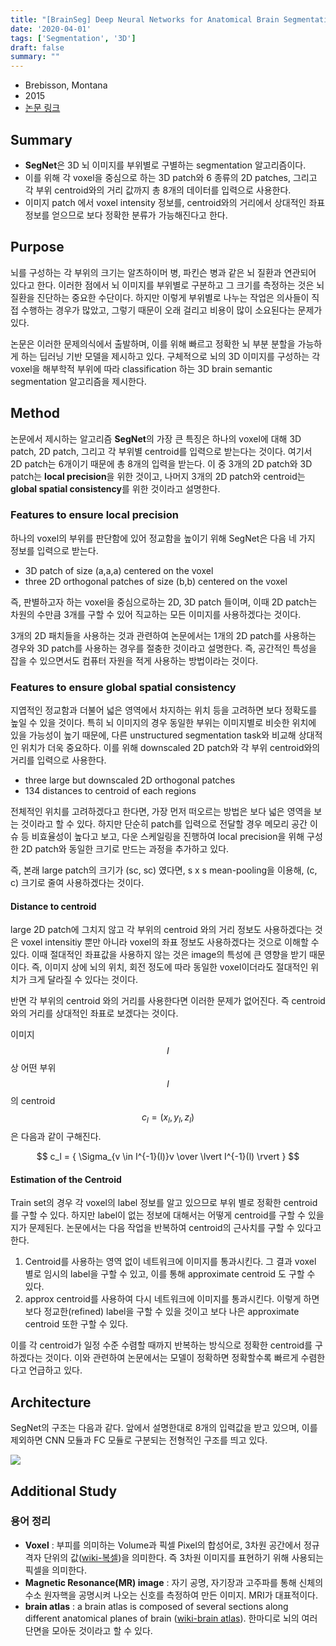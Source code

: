 ```yaml
---
title: "[BrainSeg] Deep Neural Networks for Anatomical Brain Segmentation"
date: '2020-04-01'
tags: ['Segmentation', '3D']
draft: false
summary: ""
---
```


- Brebisson, Montana
- 2015
- [논문 링크](<https://arxiv.org/abs/1502.02445>)

## Summary

- **SegNet**은 3D 뇌 이미지를 부위별로 구별하는 segmentation 알고리즘이다.
- 이를 위해 각 voxel을 중심으로 하는 3D patch와 6 종류의 2D patches, 그리고 각 부위 centroid와의 거리 값까지 총 8개의 데이터를 입력으로 사용한다.
- 이미지 patch 에서 voxel intensity 정보를, centroid와의 거리에서 상대적인 좌표 정보를 얻으므로 보다 정확한 분류가 가능해진다고 한다.

## Purpose

뇌를 구성하는 각 부위의 크기는 알츠하이머 병, 파킨슨 병과 같은 뇌 질환과 연관되어 있다고 한다. 이러한 점에서 뇌 이미지를 부위별로 구분하고 그 크기를 측정하는 것은 뇌 질환을 진단하는 중요한 수단이다. 하지만 이렇게 부위별로 나누는 작업은 의사들이 직접 수행하는 경우가 많았고, 그렇기 때문이 오래 걸리고 비용이 많이 소요된다는 문제가 있다.

논문은 이러한 문제의식에서 출발하며, 이를 위해 빠르고 정확한 뇌 부분 분할을 가능하게 하는 딥러닝 기반 모델을 제시하고 있다. 구체적으로 뇌의 3D 이미지를 구성하는 각 voxel을 해부학적 부위에 따라 classification 하는 3D brain semantic segmentation 알고리즘을 제시한다.

## Method

논문에서 제시하는 알고리즘 **SegNet**의 가장 큰 특징은 하나의 voxel에 대해 3D patch, 2D patch, 그리고 각 부위별 centroid를 입력으로 받는다는 것이다. 여기서 2D patch는 6개이기 때문에 총 8개의 입력을 받는다. 이 중 3개의 2D patch와 3D patch는 **local precision**을 위한 것이고, 나머지 3개의 2D patch와 centroid는 **global spatial consistency**를 위한 것이라고 설명한다.

### Features to ensure local precision

하나의 voxel의 부위를 판단함에 있어 정교함을 높이기 위해 SegNet은 다음 네 가지 정보를 입력으로 받는다.

- 3D patch of size (a,a,a) centered on the voxel
- three 2D orthogonal patches of size (b,b) centered on the voxel

즉, 판별하고자 하는 voxel을 중심으로하는 2D, 3D patch 들이며, 이때 2D patch는 차원의 수만큼 3개를 구할 수 있어 직교하는 모든 이미지를 사용하겠다는 것이다.

3개의 2D 패치들을 사용하는 것과 관련하여 논문에서는 1개의 2D patch를 사용하는 경우와 3D patch를 사용하는 경우를 절충한 것이라고 설명한다. 즉, 공간적인 특성을 잡을 수 있으면서도 컴퓨터 자원을 적게 사용하는 방법이라는 것이다.

### Features to ensure global spatial consistency

지엽적인 정교함과 더불어 넓은 영역에서 차지하는 위치 등을 고려하면 보다 정확도를 높일 수 있을 것이다. 특히 뇌 이미지의 경우 동일한 부위는 이미지별로 비슷한 위치에 있을 가능성이 높기 때문에, 다른 unstructured segmentation task와 비교해 상대적인 위치가 더욱 중요하다. 이를 위해 downscaled 2D patch와 각 부위 centroid와의 거리를 입력으로 사용한다.

- three large but downscaled 2D orthogonal patches
- 134 distances to centroid of each regions

전체적인 위치를 고려하겠다고 한다면, 가장 먼저 떠오르는 방법은 보다 넓은 영역을 보는 것이라고 할 수 있다. 하지만 단순히 patch를 입력으로 전달할 경우 메모리 공간 이슈 등 비효율성이 높다고 보고, 다운 스케일링을 진행하여 local precision을 위해 구성한 2D patch와 동일한 크기로 만드는 과정을 추가하고 있다.

즉, 본래 large patch의 크기가 (sc, sc) 였다면, s x s mean-pooling을 이용해, (c, c) 크기로 줄여 사용하겠다는 것이다.

#### Distance to centroid

large 2D patch에 그치지 않고 각 부위의 centroid 와의 거리 정보도 사용하겠다는 것은 voxel intensitiy 뿐만 아니라 voxel의 좌표 정보도 사용하겠다는 것으로 이해할 수 있다. 이때 절대적인 좌표값을 사용하지 않는 것은 image의 특성에 큰 영향을 받기 때문이다. 즉, 이미지 상에 뇌의 위치, 회전 정도에 따라 동일한 voxel이더라도 절대적인 위치가 크게 달라질 수 있다는 것이다.

반면 각 부위의 centroid 와의 거리를 사용한다면 이러한 문제가 없어진다. 즉 centroid 와의 거리를 상대적인 좌표로 보겠다는 것이다.

이미지 $$I$$ 상 어떤 부위 $$l$$의 centroid $$c_l = (x_l, y_l, z_l)$$은 다음과 같이 구해진다.

$$
c_l = { \Sigma_{v \in I^{-1}(l)}v \over \lvert I^{-1}(l) \rvert }
$$

#### Estimation of the Centroid

Train set의 경우 각 voxel의 label 정보를 알고 있으므로 부위 별로 정확한 centroid를 구할 수 있다. 하지만 label이 없는 정보에 대해서는 어떻게 centroid를 구할 수 있을지가 문제된다. 논문에서는 다음 작업을 반복하여 centroid의 근사치를 구할 수 있다고 한다.

1. Centroid를 사용하는 영역 없이 네트워크에 이미지를 통과시킨다. 그 결과 voxel 별로 임시의 label을 구할 수 있고, 이를 통해 approximate centroid 도 구할 수 있다.
2. approx centroid를 사용하여 다시 네트워크에 이미지를 통과시킨다. 이렇게 하면 보다 정교한(refined) label을 구할 수 있을 것이고 보다 나은 approximate centroid 또한 구할 수 있다.

이를 각 centroid가 일정 수준 수렴할 때까지 반복하는 방식으로 정확한 centroid를 구하겠다는 것이다. 이와 관련하여 논문에서는 모델이 정확하면 정확할수록 빠르게 수렴한다고 언급하고 있다.

## Architecture

SegNet의 구조는 다음과 같다. 앞에서 설명한대로 8개의 입력값을 받고 있으며, 이를 제외하면 CNN 모듈과 FC 모듈로 구분되는 전형적인 구조를 띄고 있다.

<img src="/static/images/paper-review/brainseg_segnet.png" className="w-[30em]" />

## Additional Study

### 용어 정리

- **Voxel** : 부피를 의미하는 Volume과 픽셀 Pixel의 합성어로, 3차원 공간에서 정규 격자 단위의 값([wiki-복셀](<https://ko.wikipedia.org/wiki/%EB%B3%B5%EC%85%80>))을 의미한다. 즉 3차원 이미지를 표현하기 위해 사용되는 픽셀을 의미한다.
- **Magnetic Resonance(MR) image** : 자기 공명, 자기장과 고주파를 통해 신체의 수소 원자핵을 공명시켜 나오는 신호를 측정하여 만든 이미지. MRI가 대표적이다.
- **brain atlas** : a brain atlas is composed of several sections along different anatomical planes of brain ([wiki-brain atlas](<https://en.wikipedia.org/wiki/Brain_atlas>)). 한마디로 뇌의 여러 단면을 모아둔 것이라고 할 수 있다.
